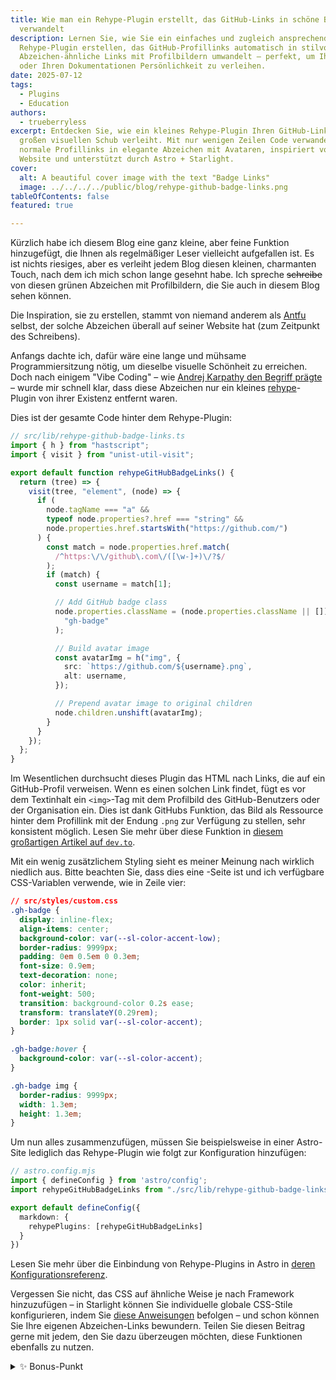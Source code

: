 ```yaml
---
title: Wie man ein Rehype-Plugin erstellt, das GitHub-Links in schöne Badges
  verwandelt
description: Lernen Sie, wie Sie ein einfaches und zugleich ansprechendes
  Rehype-Plugin erstellen, das GitHub-Profillinks automatisch in stilvolle,
  Abzeichen-ähnliche Links mit Profilbildern umwandelt – perfekt, um Ihrem Blog
  oder Ihren Dokumentationen Persönlichkeit zu verleihen.
date: 2025-07-12
tags:
  - Plugins
  - Education
authors:
  - trueberryless
excerpt: Entdecken Sie, wie ein kleines Rehype-Plugin Ihren GitHub-Links einen
  großen visuellen Schub verleiht. Mit nur wenigen Zeilen Code verwandeln wir
  normale Profillinks in elegante Abzeichen mit Avataren, inspiriert von Antfus
  Website und unterstützt durch Astro + Starlight.
cover:
  alt: A beautiful cover image with the text "Badge Links"
  image: ../../../../public/blog/rehype-github-badge-links.png
tableOfContents: false
featured: true

---
```



Kürzlich habe ich diesem Blog eine ganz kleine, aber feine Funktion hinzugefügt, die Ihnen als regelmäßiger Leser vielleicht aufgefallen ist. Es ist nichts riesiges, aber es verleiht jedem Blog diesen kleinen, charmanten Touch, nach dem ich mich schon lange gesehnt habe. Ich spreche ~~schreibe~~ von diesen grünen Abzeichen mit Profilbildern, die Sie auch in diesem Blog sehen können.

Die Inspiration, sie zu erstellen, stammt von niemand anderem als [Antfu](https://github.com/antfu) selbst, der solche Abzeichen überall auf seiner Website hat (zum Zeitpunkt des Schreibens).

Anfangs dachte ich, dafür wäre eine lange und mühsame Programmiersitzung nötig, um dieselbe visuelle Schönheit zu erreichen. Doch nach einigem "Vibe Coding" – wie [Andrej Karpathy den Begriff prägte](https://x.com/karpathy/status/1886192184808149383) – wurde mir schnell klar, dass diese Abzeichen nur ein kleines [rehype](https://github.com/rehypejs)-Plugin von ihrer Existenz entfernt waren.

Dies ist der gesamte Code hinter dem Rehype-Plugin:

```ts
// src/lib/rehype-github-badge-links.ts
import { h } from "hastscript";
import { visit } from "unist-util-visit";

export default function rehypeGitHubBadgeLinks() {
  return (tree) => {
    visit(tree, "element", (node) => {
      if (
        node.tagName === "a" &&
        typeof node.properties?.href === "string" &&
        node.properties.href.startsWith("https://github.com/")
      ) {
        const match = node.properties.href.match(
          /^https:\/\/github\.com\/([\w-]+)\/?$/
        );
        if (match) {
          const username = match[1];

          // Add GitHub badge class
          node.properties.className = (node.properties.className || []).concat(
            "gh-badge"
          );

          // Build avatar image
          const avatarImg = h("img", {
            src: `https://github.com/${username}.png`,
            alt: username,
          });

          // Prepend avatar image to original children
          node.children.unshift(avatarImg);
        }
      }
    });
  };
}
```

Im Wesentlichen durchsucht dieses Plugin das HTML nach Links, die auf ein GitHub-Profil verweisen. Wenn es einen solchen Link findet, fügt es vor dem Textinhalt ein `<img>`-Tag mit dem Profilbild des GitHub-Benutzers oder der Organisation ein. Dies ist dank GitHubs Funktion, das Bild als Ressource hinter dem Profillink mit der Endung `.png` zur Verfügung zu stellen, sehr konsistent möglich. Lesen Sie mehr über diese Funktion in [diesem großartigen Artikel auf `dev.to`](https://dev.to/10xlearner/how-to-get-the-profile-picture-of-a-github-account-1d82).

Mit ein wenig zusätzlichem Styling sieht es meiner Meinung nach wirklich niedlich aus. Bitte beachten Sie, dass dies eine <StarlightBadgeLink />-Seite ist und ich verfügbare CSS-Variablen verwende, wie in Zeile vier:

```css "var(--sl-color-accent-low)" "var(--sl-color-accent)"
// src/styles/custom.css
.gh-badge {
  display: inline-flex;
  align-items: center;
  background-color: var(--sl-color-accent-low);
  border-radius: 9999px;
  padding: 0em 0.5em 0 0.3em;
  font-size: 0.9em;
  text-decoration: none;
  color: inherit;
  font-weight: 500;
  transition: background-color 0.2s ease;
  transform: translateY(0.29rem);
  border: 1px solid var(--sl-color-accent);
}

.gh-badge:hover {
  background-color: var(--sl-color-accent);
}

.gh-badge img {
  border-radius: 9999px;
  width: 1.3em;
  height: 1.3em;
}
```

Um nun alles zusammenzufügen, müssen Sie beispielsweise in einer Astro-Site lediglich das Rehype-Plugin wie folgt zur Konfiguration hinzufügen:

```ts ins={6-8}
// astro.config.mjs
import { defineConfig } from 'astro/config';
import rehypeGitHubBadgeLinks from "./src/lib/rehype-github-badge-links";

export default defineConfig({
  markdown: {
    rehypePlugins: [rehypeGitHubBadgeLinks]
  }
})
```

Lesen Sie mehr über die Einbindung von Rehype-Plugins in Astro in [deren Konfigurationsreferenz](https://docs.astro.build/en/reference/configuration-reference/#markdownrehypeplugins).

Vergessen Sie nicht, das CSS auf ähnliche Weise je nach Framework hinzuzufügen – in Starlight können Sie individuelle globale CSS-Stile konfigurieren, indem Sie [diese Anweisungen](https://docs.astro.build/en/guides/styling/#scoped-styles) befolgen – und schon können Sie Ihre eigenen Abzeichen-Links bewundern. Teilen Sie diesen Beitrag gerne mit jedem, den Sie dazu überzeugen möchten, diese Funktionen ebenfalls zu nutzen.

<details>
  <summary>✨ Bonus-Punkt</summary>

  Wenn Sie ein solches Abzeichen auch für andere Links verwenden möchten, empfehle ich Ihnen, sich selbst eine kleine Astro-Komponente wie diese zu basteln:

  ```astro
  ---
  // src/components/BadgeLink.astro
  const { href, src, text, className = "gh-badge" } = Astro.props;
  ---

  <a href={href} class={className}>
    <img src={src} alt={text} />
    {text}
  </a>
  ```

  Stellen Sie einfach sicher, dass das CSS global ist (oder [scopen](https://docs.astro.build/en/guides/styling/#scoped-styles) Sie es in der obigen Komponente) und es ist einsatzbereit:

  ```mdx
  import BadgeLink from "../components/BadgeLink.astro";

  <BadgeLink
    href="https://github.com/withastro/starlight"
    src="/starlight.png"
    text="Starlight"
  />
  ```
</details>
